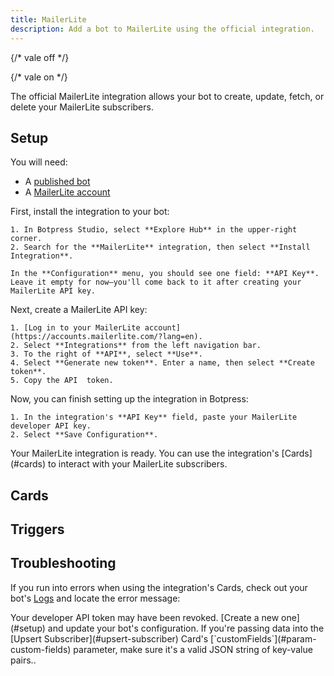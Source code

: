 ```yaml
---
title: MailerLite
description: Add a bot to MailerLite using the official integration.
---
```


{/* vale off */}


{/* vale on */}

<OpenInHub integration={integrationVersions.mailerlite}/>

The official MailerLite integration allows your bot to create, update, fetch, or delete your MailerLite subscribers.

## Setup

<Info>
  You will need:

  - A [published bot](/learn/get-started/quick-start)
  - A [MailerLite account](https://www.mailerlite.com/signup)
</Info>

<Steps>
  <Step title="Install the integration in Botpress">
    First, install the integration to your bot:

    1. In Botpress Studio, select **Explore Hub** in the upper-right corner.
    2. Search for the **MailerLite** integration, then select **Install Integration**.

    In the **Configuration** menu, you should see one field: **API Key**. Leave it empty for now—you'll come back to it after creating your MailerLite API key.
  </Step>
  <Step title="Create a MailerLite developer API key">
    Next, create a MailerLite API key:

    1. [Log in to your MailerLite account](https://accounts.mailerlite.com/?lang=en).
    2. Select **Integrations** from the left navigation bar.
    3. To the right of **API**, select **Use**.
    4. Select **Generate new token**. Enter a name, then select **Create token**.
    5. Copy the API  token.
  </Step>
  <Step title="Configure the integration in Botpress">
    Now, you can finish setting up the integration in Botpress:

    1. In the integration's **API Key** field, paste your MailerLite developer API key.
    2. Select **Save Configuration**.
  </Step>
</Steps>

<Check>
  Your MailerLite integration is ready. You can use the integration's [Cards](#cards) to interact with your MailerLite subscribers.
</Check>

## Cards

<Cards />

## Triggers

<Triggers />

## Troubleshooting

If you run into errors when using the integration's Cards, check out your bot's [Logs](/learn/reference/debugger-logs-json#logs) and locate the error message:

<AccordionGroup>
  <Accordion
    title="An unexpected error occurred"
  >
    Your developer API token may have been revoked. [Create a new one](#setup) and update your bot's configuration.
  </Accordion>
  <Accordion
    title="Invalid JSON"
  >
    If you're passing data into the [Upsert Subscriber](#upsert-subscriber) Card's [`customFields`](#param-custom-fields) parameter, make sure it's a valid JSON string of key-value pairs..
  </Accordion>
</AccordionGroup>
